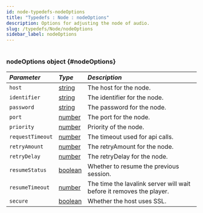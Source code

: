 ```yaml
---
id: node-typedefs-nodeOptions
title: "Typedefs : Node : nodeOptions"
description: Options for adjusting the node of audio.
slug: /typedefs/Node/nodeOptions
sidebar_label: nodeOptions
---
```



#

### nodeOptions <span className="info badge">object</span> {#nodeOptions}

| <i className="fa-solid fa-hashtag"/> Parameter | <i className="fa-solid fa-font"/> Type                                                              | <i className="fa-solid fa-list"/> Description                        |
| :--------------------------------------------- | :-------------------------------------------------------------------------------------------------- | :------------------------------------------------------------------- |
| `host`                                         | [string](https://developer.mozilla.org/en-US/docs/Web/JavaScript/Reference/Global_Objects/String)   | The host for the node.                                               |
| `identifier`                                   | [string](https://developer.mozilla.org/en-US/docs/Web/JavaScript/Reference/Global_Objects/String)   | The identifier for the node.                                         |
| `password`                                     | [string](https://developer.mozilla.org/en-US/docs/Web/JavaScript/Reference/Global_Objects/String)   | The password for the node.                                           |
| `port`                                         | [number](https://developer.mozilla.org/en-US/docs/Web/JavaScript/Reference/Global_Objects/Number)   | The port for the node.                                               |
| `priority`                                     | [number](https://developer.mozilla.org/en-US/docs/Web/JavaScript/Reference/Global_Objects/Number)   | Priority of the node.                                                |
| `requestTimeout`                               | [number](https://developer.mozilla.org/en-US/docs/Web/JavaScript/Reference/Global_Objects/Number)   | The timeout used for api calls.                                      |
| `retryAmount`                                  | [number](https://developer.mozilla.org/en-US/docs/Web/JavaScript/Reference/Global_Objects/Number)   | The retryAmount for the node.                                        |
| `retryDelay`                                   | [number](https://developer.mozilla.org/en-US/docs/Web/JavaScript/Reference/Global_Objects/Number)   | The retryDelay for the node.                                         |
| `resumeStatus`                                 | [boolean](https://developer.mozilla.org/en-US/docs/Web/JavaScript/Reference/Global_Objects/Boolean) | Whether to resume the previous session.                              |
| `resumeTimeout`                                | [number](https://developer.mozilla.org/en-US/docs/Web/JavaScript/Reference/Global_Objects/Number)   | The time the lavalink server will wait before it removes the player. |
| `secure`                                       | [boolean](https://developer.mozilla.org/en-US/docs/Web/JavaScript/Reference/Global_Objects/Boolean) | Whether the host uses SSL.                                           |

